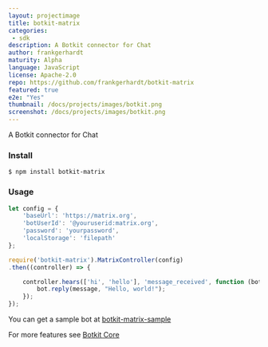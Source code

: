 ```yaml
---
layout: projectimage
title: botkit-matrix
categories: 
 - sdk
description: A Botkit connector for Chat
author: frankgerhardt
maturity: Alpha
language: JavaScript
license: Apache-2.0
repo: https://github.com/frankgerhardt/botkit-matrix
featured: true
e2e: "Yes"
thumbnail: /docs/projects/images/botkit.png
screenshot: /docs/projects/images/botkit.png
---
```


A Botkit connector for Chat

### Install

```$ npm install botkit-matrix```

### Usage

```JavaScript
let config = {
    'baseUrl': 'https://matrix.org',
    'botUserId': '@youruserid:matrix.org',
    'password': 'yourpassword',
    'localStorage': 'filepath'
};

require('botkit-matrix').MatrixController(config)
.then((controller) => {

    controller.hears(['hi', 'hello'], 'message_received', function (bot, message) {
        bot.reply(message, "Hello, world!");
    });
});
```

You can get a sample bot at [botkit-matrix-sample](https://github.com/frankgerhardt/botkit-matrix-sample)

For more features see [Botkit Core](https://botkit.ai/docs/core.html)
